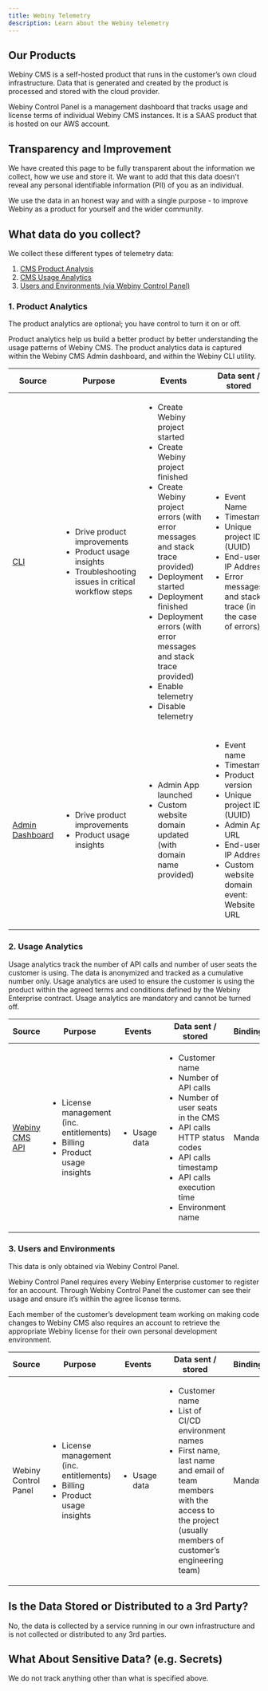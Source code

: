 ```yaml
---
title: Webiny Telemetry
description: Learn about the Webiny telemetry
---
```


## Our Products

Webiny CMS is a self-hosted product that runs in the customer’s own cloud infrastructure. Data that is generated and created by the product is processed and stored with the cloud provider.

Webiny Control Panel is a management dashboard that tracks usage and license terms of individual Webiny CMS instances. It is a SAAS product that is hosted on our AWS account.

## Transparency and Improvement

We have created this page to be fully transparent about the information we collect, how we use and store it. We want to add that this data doesn't reveal any personal identifiable information (PII) of you as an individual.

We use the data in an honest way and with a single purpose - to improve Webiny as a product for yourself and the wider community.

## What data do you collect?

We collect these different types of telemetry data:

1. [CMS Product Analysis](#1-product-analytics)
2. [CMS Usage Analytics](#2-usage-analytics)
3. [Users and Environments (via Webiny Control Panel)](#3-users-and-environments)

### 1. Product Analytics

The product analytics are optional; you have control to turn it on or off.

Product analytics help us build a better product by better understanding the usage patterns of Webiny CMS. The product analytics data is captured within the Webiny CMS Admin dashboard, and within the Webiny CLI utility.

| Source                                                        | Purpose                                                                                                                                 | Events                                                                                                                                                                                                                                                                                                                                                        | Data sent / stored                                                                                                                                                                                         | Bindingness          |
| ------------------------------------------------------------- | --------------------------------------------------------------------------------------------------------------------------------------- | ------------------------------------------------------------------------------------------------------------------------------------------------------------------------------------------------------------------------------------------------------------------------------------------------------------------------------------------------------------- | ---------------------------------------------------------------------------------------------------------------------------------------------------------------------------------------------------------- | -------------------- |
| [CLI](https://www.npmjs.com/package/@webiny/cli)              | <ul><li>Drive product improvements</li><li> Product usage insights</li><li> Troubleshooting issues in critical workflow steps</li></ul> | <ul><li>Create Webiny project started</li><li>Create Webiny project finished</li><li>Create Webiny project errors (with error messages and stack trace provided)</li><li>Deployment started</li><li>Deployment finished</li><li>Deployment errors (with error messages and stack trace provided)</li><li>Enable telemetry</li><li>Disable telemetry</li></ul> | <ul><li>Event Name</li><li>Timestamp</li><li>Unique project ID (UUID)</li><li>End-user IP Address</li><li>Error messages and stack trace (in the case of errors)</li></ul>                                 | Optional via opt-out |
| [Admin Dashboard](https://www.npmjs.com/package/webiny-admin) | <ul><li>Drive product improvements</li><li>Product usage insights</li></ul>                                                             | <ul><li>Admin App launched</li><li>Custom website domain updated (with domain name provided)</li></ul>                                                                                                                                                                                                                                                        | <ul><li>Event name</li><li>Timestamp</li><li>Product version</li><li>Unique project ID (UUID)</li><li>Admin App URL</li><li>End-user IP Address</li><li>Custom website domain event: Website URL</li></ul> | Optional via opt-out |

### 2. Usage Analytics

Usage analytics track the number of API calls and number of user seats the customer is using. The data is anonymized and tracked as a cumulative number only. Usage analytics are used to ensure the customer is using the product within the agreed terms and conditions defined by the Webiny Enterprise contract. Usage analytics are mandatory and cannot be turned off.

| Source                                                                   | Purpose                                                                                                 | Events                       | Data sent / stored                                                                                                                                                                                                            | Bindingness |
| ------------------------------------------------------------------------ | ------------------------------------------------------------------------------------------------------- | ---------------------------- | ----------------------------------------------------------------------------------------------------------------------------------------------------------------------------------------------------------------------------- | ----------- |
| [Webiny CMS API](https://www.npmjs.com/package/@webiny/api-headless-cms) | <ul><li>License management (inc. entitlements)</li><li>Billing</li><li>Product usage insights</li></ul> | <ul><li>Usage data</li></ul> | <ul><li>Customer name</li><li>Number of API calls</li><li>Number of user seats in the CMS</li><li>API calls HTTP status codes</li><li>API calls timestamp</li><li>API calls execution time</li><li>Environment name</li></ul> | Mandatory   |

### 3. Users and Environments

This data is only obtained via Webiny Control Panel.

Webiny Control Panel requires every Webiny Enterprise customer to register for an account. Through Webiny Control Panel the customer can see their usage and ensure it’s within the agree license terms.

Each member of the customer’s development team working on making code changes to Webiny CMS also requires an account to retrieve the appropriate Webiny license for their own personal development environment.

| Source               | Purpose                                                                                                 | Events                       | Data sent / stored                                                                                                                                                                                              | Bindingness |
| -------------------- | ------------------------------------------------------------------------------------------------------- | ---------------------------- | --------------------------------------------------------------------------------------------------------------------------------------------------------------------------------------------------------------- | ----------- |
| Webiny Control Panel | <ul><li>License management (inc. entitlements)</li><li>Billing</li><li>Product usage insights</li></ul> | <ul><li>Usage data</li></ul> | <ul><li>Customer name</li><li>List of CI/CD environment names</li><li>First name, last name and email of team members with the access to the project (usually members of customer’s engineering team)</li></ul> | Mandatory   |

## Is the Data Stored or Distributed to a 3rd Party?

No, the data is collected by a service running in our own infrastructure and is not collected or distributed to any 3rd parties.

## What About Sensitive Data? (e.g. Secrets)

We do not track anything other than what is specified above.
